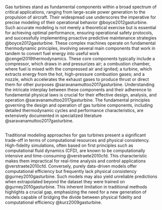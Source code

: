 \chapter{\huge{\textbf{Literature Review}}}



# \textbf{Gas Turbines}

## \textbf{Gas Turbine: Overview}

Gas turbines stand as fundamental components within a broad spectrum of critical applications, ranging from large-scale power generation to the propulsion of aircraft. Their widespread use underscores the imperative for precise modeling of their operational behavior @boyce2012gasturbine. Such accurate modeling is not merely a theoretical exercise but is essential for achieving optimal performance, ensuring operational safety protocols, and successfully implementing proactive predictive maintenance strategies @boyce2012gasturbine. These complex machines operate on fundamental thermodynamic principles, involving several main components that work in tandem to convert fuel energy into useful work @cengel2019thermodynamics. These core components typically include a compressor, which draws in and pressurizes air; a combustion chamber, where fuel is mixed with the compressed air and ignited; a turbine, which extracts energy from the hot, high-pressure combustion gases; and a nozzle, which accelerates the exhaust gases to produce thrust or direct them for other purposes @saravanamuttoo2017gasturbine. Understanding the intricate interplay between these components and their adherence to fundamental physical laws is crucial for their effective design, analysis, and operation @saravanamuttoo2017gasturbine. The fundamental principles governing the design and operation of gas turbine components, including detailed thermodynamic cycles and performance characteristics, are extensively documented in specialized literature @saravanamuttoo2017gasturbine.


## \textbf{Traditional Modeling Approaches and Their Limitations}

Traditional modeling approaches for gas turbines present a significant trade-off in terms of computational resources and physical consistency. High-fidelity simulations, often based on first principles such as computational fluid dynamics (CFD), are known to be computationally intensive and time-consuming @verstraete2010cfd. This characteristic makes them impractical for real-time analysis and control applications @verstraete2010cfd. Conversely, purely data-driven models offer computational efficiency but frequently lack physical consistency @gurney2010gasturbine. Such models may also yield unreliable predictions when extrapolated beyond the dataset they were trained on @gurney2010gasturbine. This inherent limitation in traditional methods highlights a crucial gap, emphasizing the need for a new generation of models capable of bridging the divide between physical fidelity and computational efficiency @kurz2009gasturbine.

<!--  -->
# \textbf{Foundations for Advanced System Representation}

## \textbf{Digital Twins Technology}

## \textbf{Artificial Intelligence}

<!--  -->
# \textbf{Hybrid Modeling with Physics-Informed Machine Learning}

## \textbf{The Role of First-Principle Models}

## \textbf{Integrating Physics and Data with PINNs}




